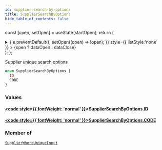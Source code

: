 ```yaml
---
id: supplier-search-by-options
title: SupplierSearchByOptions
hide_table_of_contents: false
---
```






const [open, setOpen] = useState(startOpen);
return (
<details {...(open ? { open: true } : {})} className="details" style={{ border:'none', boxShadow:'none', background:'var(--ifm-background-color)' }}>
<summary
onClick={(e) => {
e.preventDefault();
setOpen((open) => !open);
}}
style={{ listStyle:'none' }} >
{open ? dataOpen : dataClose}
</summary>
{open && children}
</details>
);
};

Supplier unique search options

```graphql
enum SupplierSearchByOptions {
  ID
  CODE
}
```

### Values

#### [<code style={{ fontWeight: 'normal' }}>SupplierSearchByOptions.<b>ID</b></code>](#)

>

#### [<code style={{ fontWeight: 'normal' }}>SupplierSearchByOptions.<b>CODE</b></code>](#)

>

### Member of

[`SupplierWhereUniqueInput`](/api/inputs/supplier-where-unique-input) <Badge class="badge badge--secondary" text="input"/>
